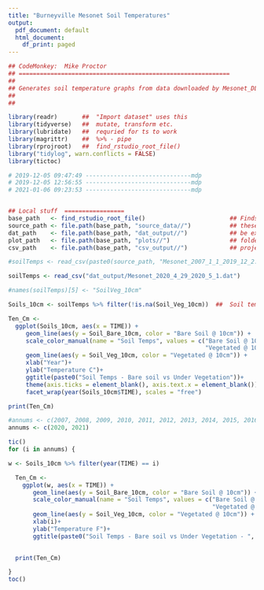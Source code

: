 ---
title: "Burneyville Mesonet Soil Temperatures"
output:
  pdf_document: default
  html_document:
    df_print: paged
---


```{r header, echo=TRUE}
## CodeMonkey:  Mike Proctor
## ============================================================
## 
## Generates soil temperature graphs from data downloaded by Mesonet_DLoads.RMD and processed by Mesonet_Processing.R
## 
## 
```

```{r Setup, message=FALSE, warning=FALSE, include=FALSE}
library(readr)       ##  "Import dataset" uses this
library(tidyverse)   ##  mutate, transform etc.
library(lubridate)   ##  requried for ts to work
library(magrittr)    ##  %>% - pipe
library(rprojroot)   ##  find_rstudio_root_file()
library("tidylog", warn.conflicts = FALSE)
library(tictoc)

# 2019-12-05 09:47:49 ------------------------------mdp
# 2019-12-05 12:56:55 ------------------------------mdp
# 2021-01-06 09:23:53 ------------------------------mdp


## Local stuff  =================
base_path   <- find_rstudio_root_file()                        ## Finds path for project
source_path <- file.path(base_path, "source_data//")           ## these 4 should
dat_path    <- file.path(base_path, "dat_output//")            ## be existing
plot_path   <- file.path(base_path, "plots//")                 ## folders in
csv_path    <- file.path(base_path, "csv_output//")            ## project
```


```{r Load and process files, message=FALSE, warning=FALSE, include=FALSE, paged.print=FALSE}
#soilTemps <- read_csv(paste0(source_path, "Mesonet_2007_1_1_2019_12_2.dat"))

soilTemps <- read_csv("dat_output/Mesonet_2020_4_29_2020_5_1.dat")

#names(soilTemps)[5] <- "SoilVeg_10cm"

Soils_10cm <- soilTemps %>% filter(!is.na(Soil_Veg_10cm))  ##  Soil temps are at 15min intervals so drop NAs


```




```{r Plot Soil Temps, echo=FALSE, message=FALSE, warning=FALSE}

Ten_Cm <-
  ggplot(Soils_10cm, aes(x = TIME)) +
     geom_line(aes(y = Soil_Bare_10cm, color = "Bare Soil @ 10cm")) +
     scale_color_manual(name = "Soil Temps", values = c("Bare Soil @ 10cm" = "blue", 
                                                        "Vegetated @ 10cm" = "green"))+
     geom_line(aes(y = Soil_Veg_10cm, color = "Vegetated @ 10cm")) +
     xlab("Year")+
     ylab("Temperature C")+
     ggtitle(paste0("Soil Temps - Bare soil vs Under Vegetation"))+
     theme(axis.ticks = element_blank(), axis.text.x = element_blank()) +
     facet_wrap(year(Soils_10cm$TIME), scales = "free")

print(Ten_Cm) 
```

```{r Plot each year, echo=FALSE, message=FALSE, warning=FALSE}

#annums <- c(2007, 2008, 2009, 2010, 2011, 2012, 2013, 2014, 2015, 2016, 2017, 2018, 2019)
annums <- c(2020, 2021)

tic() 
for (i in annums) {

w <- Soils_10cm %>% filter(year(TIME) == i)

  Ten_Cm <- 
    ggplot(w, aes(x = TIME)) +
       geom_line(aes(y = Soil_Bare_10cm, color = "Bare Soil @ 10cm")) +
       scale_color_manual(name = "Soil Temps", values = c("Bare Soil @ 10cm" = "blue", 
                                                          "Vegetated @ 10cm" = "green"))+
       geom_line(aes(y = Soil_Veg_10cm, color = "Vegetated @ 10cm")) +
       xlab(i)+
       ylab("Temperature F")+
       ggtitle(paste0("Soil Temps - Bare soil vs Under Vegetation - ", i))
       

  print(Ten_Cm)

}
toc()
```